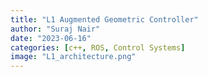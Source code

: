 ```yaml
---
title: "L1 Augmented Geometric Controller"
author: "Suraj Nair"
date: "2023-06-16"
categories: [c++, ROS, Control Systems]
image: "L1_architecture.png"
---
```



